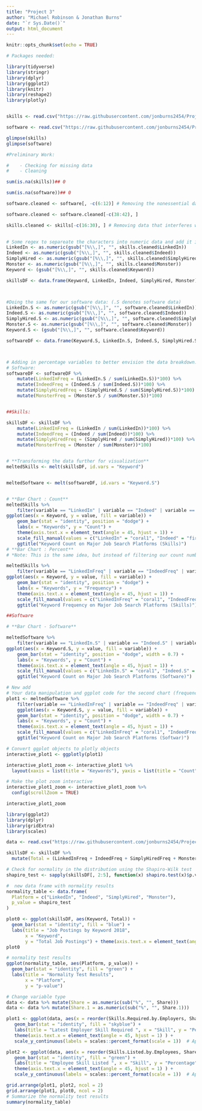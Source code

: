 ```yaml
---
title: "Project 3"
author: "Michael Robinson & Jonathan Burns"
date: "`r Sys.Date()`"
output: html_document
---
```


```r
knitr::opts_chunk$set(echo = TRUE)
```

```r

# Packages needed:

library(tidyverse)
library(stringr)
library(dplyr)
library(ggplot2)
library(knitr)
library(reshape2)
library(plotly)


skills <- read.csv("https://raw.githubusercontent.com/jonburns2454/Project-3-DATA607/main/ds_general_skills_revised.csv")

software <- read.csv("https://raw.githubusercontent.com/jonburns2454/Project-3-DATA607/main/Data%20Science%20Career%20Terms%20-%20ds%20software.csv")

glimpse(skills)
glimpse(software)

#Preliminary Work:

#    - Checking for missing data
#    - Cleaning

sum(is.na(skills))## 0

sum(is.na(software))## 0 

software.cleaned <- software[, -c(6:12)] # Removing the nonessential data columns

software.cleaned <- software.cleaned[-c(38:42), ]

skills.cleaned <- skills[-c(16:30), ] # Removing data that interferes with the format
    

# Some regex to separeate the characters into numeric data and add it into a new data frame
LinkedIn <- as.numeric(gsub("[%\\,]", "", skills.cleaned$LinkedIn))
Indeed <- as.numeric(gsub("[%\\,]", "", skills.cleaned$Indeed))
SimplyHired <- as.numeric(gsub("[%\\,]", "", skills.cleaned$SimplyHired))
Monster <- as.numeric(gsub("[%\\,]", "", skills.cleaned$Monster))
Keyword <- (gsub("[%\\,]", "", skills.cleaned$Keyword))

skillsDF <- data.frame(Keyword, LinkedIn, Indeed, SimplyHired, Monster)



#Doing the same for our software data: (.S denotes software data)
LinkedIn.S <- as.numeric(gsub("[%\\,]", "", software.cleaned$LinkedIn))
Indeed.S <- as.numeric(gsub("[%\\,]", "", software.cleaned$Indeed))
SimplyHired.S <- as.numeric(gsub("[%\\,]", "", software.cleaned$SimplyHired))
Monster.S <- as.numeric(gsub("[%\\,]", "", software.cleaned$Monster))
Keyword.S <- (gsub("[%\\,]", "", software.cleaned$Keyword))

softwareDF <- data.frame(Keyword.S, LinkedIn.S, Indeed.S, SimplyHired.S, Monster.S)



# Adding in percentage variables to better envision the data breakdown.
# Software:
softwareDF <- softwareDF %>% 
    mutate(LinkedInFreq = (LinkedIn.S / sum(LinkedIn.S))*100) %>% 
    mutate(IndeedFreq = (Indeed.S / sum(Indeed.S))*100) %>% 
    mutate(SimplyHiredFreq = (SimplyHired.S / sum(SimplyHired.S))*100) %>% 
    mutate(MonsterFreq = (Monster.S / sum(Monster.S))*100)


##Skills:

skillsDF <- skillsDF %>% 
    mutate(LinkedInFreq = (LinkedIn / sum(LinkedIn))*100) %>% 
    mutate(IndeedFreq = (Indeed / sum(Indeed))*100) %>% 
    mutate(SimplyHiredFreq = (SimplyHired / sum(SimplyHired))*100) %>% 
    mutate(MonsterFreq = (Monster / sum(Monster))*100)


# **Transforming the data further for visualization**
meltedSkills <- melt(skillsDF, id.vars = "Keyword")


meltedSoftware <- melt(softwareDF, id.vars = "Keyword.S")


# **Bar Chart : Count**
meltedSkills %>% 
    filter(variable == "LinkedIn" | variable == "Indeed" | variable == "SimplyHired" | variable == "Monster") %>% 
ggplot(aes(x = Keyword, y = value, fill = variable)) +
    geom_bar(stat = "identity", position = "dodge") +
    labs(x = "Keywords", y = "Count") +
    theme(axis.text.x = element_text(angle = 45, hjust = 1)) +
    scale_fill_manual(values = c("LinkedIn" = "coral1", "Indeed" = "firebrick4", "SimplyHired" = "aquamarine4", "Monster" = "chartreuse4"))+
    ggtitle("Keyword Count on Major Job Search Platforms (Skills)")
# **Bar Chart : Percent**
# *Note: This is the same idea, but instead of filtering our count numbers*

meltedSkills %>% 
    filter(variable == "LinkedInFreq" | variable == "IndeedFreq" | variable == "SimplyHiredFreq" | variable == "MonsterFreq") %>% 
ggplot(aes(x = Keyword, y = value, fill = variable)) +
    geom_bar(stat = "identity", position = "dodge") +
    labs(x = "Keywords", y = "Frequency") +
    theme(axis.text.x = element_text(angle = 45, hjust = 1)) +
    scale_fill_manual(values = c("LinkedInFreq" = "coral1", "IndeedFreq" = "firebrick4", "SimplyHiredFreq" = "aquamarine4", "MonsterFreq" = "chartreuse4"))+
    ggtitle("Keyword Frequency on Major Job Search Platforms (Skills)")

##Software

# **Bar Chart - Software**

meltedSoftware %>% 
    filter(variable == "LinkedIn.S" | variable == "Indeed.S" | variable == "SimplyHired.S" | variable == "Monster.S") %>% 
ggplot(aes(x = Keyword.S, y = value, fill = variable)) +
    geom_bar(stat = "identity", position = "dodge", width = 0.7) +
    labs(x = "Keywords", y = "Count") +
    theme(axis.text.x = element_text(angle = 45, hjust = 1)) +
    scale_fill_manual(values = c("LinkedIn.S" = "coral1", "Indeed.S" = "firebrick4", "SimplyHired.S" = "aquamarine4", "Monster.S" = "chartreuse4"))+
    ggtitle("Keyword Count on Major Job Search Platforms (Software)")

# New add
# Your data manipulation and ggplot code for the second chart (frequency)
plot1 <- meltedSoftware %>% 
    filter(variable == "LinkedInFreq" | variable == "IndeedFreq" | variable == "SimplyHiredFreq" | variable == "MonsterFreq") %>% 
    ggplot(aes(x = Keyword.S, y = value, fill = variable)) +
    geom_bar(stat = "identity", position = "dodge", width = 0.7) +
    labs(x = "Keywords", y = "Count") +
    theme(axis.text.x = element_text(angle = 45, hjust = 1)) +
    scale_fill_manual(values = c("LinkedInFreq" = "coral1", "IndeedFreq" = "firebrick4", "SimplyHiredFreq" = "aquamarine4", "MonsterFreq" = "chartreuse4")) +
    ggtitle("Keyword Count on Major Job Search Platforms (Softwar)")

# Convert ggplot objects to plotly objects
interactive_plot1 <- ggplotly(plot1)

interactive_plot1_zoom <- interactive_plot1 %>%
  layout(xaxis = list(title = "Keywords"), yaxis = list(title = "Count"))

# Make the plot zoom interactive
interactive_plot1_zoom <- interactive_plot1_zoom %>%
  config(scrollZoom = TRUE)

interactive_plot1_zoom


```

```r

library(ggplot2)
library(dplyr)
library(gridExtra)
library(scales)

data <- read.csv("https://raw.githubusercontent.com/jonburns2454/Project-3-DATA607/main/Valued_skill_data.csv")

skillsDF <- skillsDF %>%
  mutate(Total = (LinkedInFreq + IndeedFreq + SimplyHiredFreq + MonsterFreq)/4)

# Check for normality in the distribution using the Shapiro-Wilk test
shapiro_test <- sapply(skillsDF[, 2:5], function(x) shapiro.test(x)$p.value)

#  new data frame with normality results
normality_table <- data.frame(
  Platform = c("LinkedIn", "Indeed", "SimplyHired", "Monster"),
  p_value = shapiro_test
)

plot0 <- ggplot(skillsDF, aes(Keyword, Total)) +
  geom_bar(stat = "identity", fill = "blue") +
  labs(title = "Job Postings by Keyword 2018",
       x = "Keyword",
       y = "Total Job Postings") + theme(axis.text.x = element_text(angle = 45, hjust = 1))
plot0

# normality test results
ggplot(normality_table, aes(Platform, p_value)) +
  geom_bar(stat = "identity", fill = "green") +
  labs(title = "Normality Test Results",
       x = "Platform",
       y = "p-value")

# Change variable type 
data <- data %>% mutate(Share = as.numeric(sub("%", "", Share)))
data <- data %>% mutate(Share.1 = as.numeric(sub("%", "", Share.1)))

plot1 <- ggplot(data, aes(x = reorder(Skills.Required.by.Employers, Share), y = Share)) +
   geom_bar(stat = "identity", fill = "skyblue") +
   labs(title = "Latest Employer Skill Required ", x = "Skill", y = "Percentage") +
   theme(axis.text.x = element_text(angle = 45, hjust = 1) ) +
   scale_y_continuous(labels = scales::percent_format(scale = 1))  # Apply the percentage format

plot2 <- ggplot(data, aes(x = reorder(Skills.Listed.by.Employees, Share.1), y = Share.1)) +
   geom_bar(stat = "identity", fill = "green") +
   labs(title = "Employee Skill Listed ", x = "Skill", y = "Percentage") +
   theme(axis.text.x = element_text(angle = 45, hjust = 1) ) +
   scale_y_continuous(labels = scales::percent_format(scale = 1))  # Apply the 

grid.arrange(plot1, plot2, ncol = 2)
grid.arrange(plot1, plot0, ncol = 2)
# Summarize the normality test results
summary(normality_table)

```
